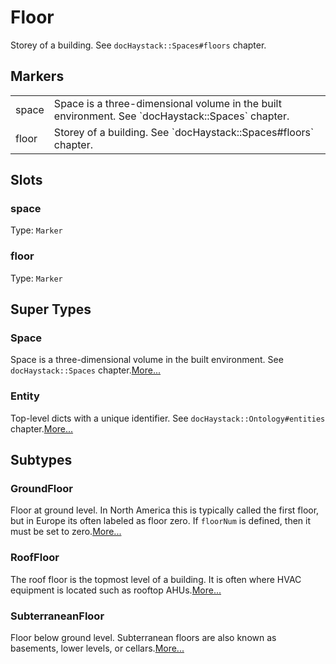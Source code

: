 # Floor
Storey of a building.  See `docHaystack::Spaces#floors` chapter.
## Markers
<table>
<tbody>
<tr>
<td className='p-2 align-top'><span className='bg-sky-200 rounded-md px-3 py-1 text-sky-700 block font-semibold text-center text-sm'>space </span></td>
<td className='p-2 align-top'>Space is a three-dimensional volume in the built environment. See `docHaystack::Spaces` chapter.</td>
</tr>
<tr>
<td className='p-2 align-top'><span className='bg-sky-200 rounded-md px-3 py-1 text-sky-700 block font-semibold text-center text-sm'>floor </span></td>
<td className='p-2 align-top'>Storey of a building.  See `docHaystack::Spaces#floors` chapter.</td>
</tr>
</tbody>
</table>

## Slots

### space
Type: `Marker`

### floor
Type: `Marker`



## Super Types
### Space
Space is a three-dimensional volume in the built environment.
See `docHaystack::Spaces` chapter.[More...](./Space)

### Entity
Top-level dicts with a unique identifier.
See `docHaystack::Ontology#entities` chapter.[More...](./Entity)


## Subtypes
### GroundFloor
Floor at ground level.  In North America this is typically called
the first floor, but in Europe its often labeled as floor zero.
If `floorNum` is defined, then it must be set to zero.[More...](./GroundFloor)
### RoofFloor
The roof floor is the topmost level of a building.  It is often
where HVAC equipment is located such as rooftop AHUs.[More...](./RoofFloor)
### SubterraneanFloor
Floor below ground level.  Subterranean floors are also known as
basements, lower levels, or cellars.[More...](./SubterraneanFloor)
